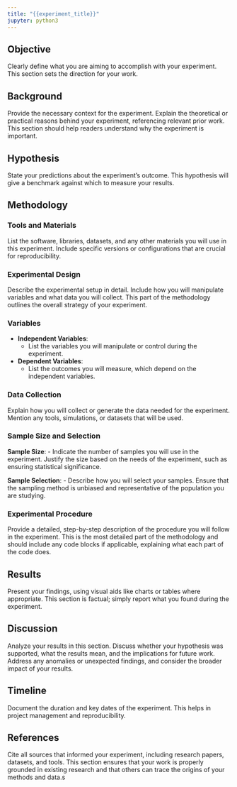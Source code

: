 ```yaml
---
title: "{{experiment_title}}"
jupyter: python3
---
```


## Objective

Clearly define what you are aiming to accomplish with your experiment. This section sets the direction for your work.

## Background

Provide the necessary context for the experiment. Explain the theoretical or practical reasons behind your experiment, referencing relevant prior work. This section should help readers understand why the experiment is important.

## Hypothesis

State your predictions about the experiment’s outcome. This hypothesis will give a benchmark against which to measure your results.

## Methodology

### Tools and Materials

List the software, libraries, datasets, and any other materials you will use in this experiment. Include specific versions or configurations that are crucial for reproducibility.

### Experimental Design

Describe the experimental setup in detail. Include how you will manipulate variables and what data you will collect. This part of the methodology outlines the overall strategy of your experiment.

### Variables

-   **Independent Variables**:
    -   List the variables you will manipulate or control during the experiment.
-   **Dependent Variables**:
    -   List the outcomes you will measure, which depend on the independent variables.

### Data Collection

Explain how you will collect or generate the data needed for the experiment. Mention any tools, simulations, or datasets that will be used.

### Sample Size and Selection

**Sample Size**: - Indicate the number of samples you will use in the experiment. Justify the size based on the needs of the experiment, such as ensuring statistical significance.

**Sample Selection**: - Describe how you will select your samples. Ensure that the sampling method is unbiased and representative of the population you are studying.

### Experimental Procedure

Provide a detailed, step-by-step description of the procedure you will follow in the experiment. This is the most detailed part of the methodology and should include any code blocks if applicable, explaining what each part of the code does.

## Results

Present your findings, using visual aids like charts or tables where appropriate. This section is factual; simply report what you found during the experiment.

## Discussion

Analyze your results in this section. Discuss whether your hypothesis was supported, what the results mean, and the implications for future work. Address any anomalies or unexpected findings, and consider the broader impact of your results.

## Timeline

Document the duration and key dates of the experiment. This helps in project management and reproducibility.

## References

Cite all sources that informed your experiment, including research papers, datasets, and tools. This section ensures that your work is properly grounded in existing research and that others can trace the origins of your methods and data.s
